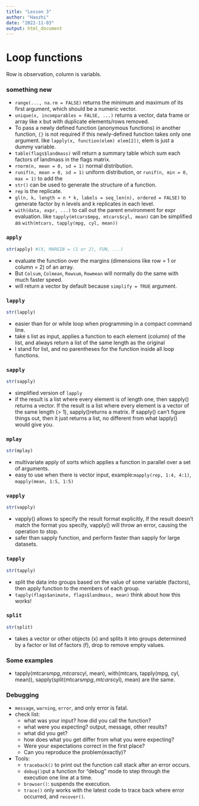 ```yaml
---
title: "Lesson 3"
author: "Haozhi"
date: "2022-11-03"
output: html_document
---
```

# Loop functions
Row is observation, column is variabls.

### something new
* `range(..., na.rm = FALSE)` returns the minimum and maximum of its first argument, which should be a numeric vector.\
* `unique(x, incomparables = FALSE, ...)` returns a vector, data frame or array like x but with duplicate elements/rows removed.\
* To pass a newly defined function (anonymous functions) in another function, `{}` is not required if this newly-defined function takes only one argument. like `lapply(x, function(elem) elem[2])`, elem is just a dummy variable.\
* `table(flags$landmass)` will return a summary table which sum each factors of landmass in the flags matrix.\
* `rnorm(n, mean = 0, sd = 1)` normal distribution.\
* `runif(n, mean = 0, sd = 1)` uniform distribution, or `runif(n, min = 0, max = 1)` to add the \
* `str()` can be used to generate the structure of a function.\
* `rep` is the replicate.
* `gl(n, k, length = n * k, labels = seq_len(n), ordered = FALSE)` to generate factor by n levels and k replicates in each level.\
* `with(data, expr, ...)` to call out the parent environment for expr evaluation. like 
`tapply(mtcars$mpg, mtcars$cyl, mean)` can be simplified as `with(mtcars, tapply(mpg, cyl, mean))`




### `apply`
```r
str(apply) #(X, MARGIN = (1 or 2), FUN, ...)
```
* evaluate the function over the margins (dimensions like row = 1 or column = 2) of an array.\
* But `Colsum`, `Colmean`, `Rowsum`, `Rowmean` will normally do the same with much faster speed.\
* will return a vector by default because `simplify = TRUE` argument.\

### `lapply`
```r
str(lapply) 
```

* easier than for or while loop when programming in a compact command line.\
* take s list as input, applies a function to each element (column) of the list, and always return a list of the same length as the original\
* l stand for list, and no parentheses for the function inside all loop functions.\

### `sapply`
```r
str(sapply)
```

* simplified version of `lapply`\
* if the result is a list where every element is of length one, then sapply() returns a vector. If the result is a list where every element is a vector of the same length (> 1), sapply()returns a matrix. If sapply() can't figure things out, then it just returns a list, no different from what lapply() would give you.\

### `mplay`
```r
str(mplay)
```
* multivariate apply of sorts which applies a function in parallel over a set of arguments.\
* easy to use when there is vector input, example:`mapply(rep, 1:4, 4:1)`, `mapply(mean, 1:5, 1:5)`

### `vapply`
```r
str(vapply)
```
* vapply() allows to specify the result format explicitly, If the result doesn't match the format you specify, vapply() will throw an error, causing the operation to stop.\
* safer than sapply function, and perform faster than sapply for large datasets.\

### `tapply`
```r
str(tapply) 
```
* split the data into groups based on the value of some variable (factors), then apply function to the members of each group.\
* `tapply(flags$animate, flags$landmass, mean)` think about how this works!\

### `split`
```r
str(split)
```
* takes a vector or other objects (x) and splits it into groups determined by a factor or list of factors (f), drop to remove empty values.\

### Some examples
* tapply(mtcars$mpg, mtcars$cyl, mean), with(mtcars, tapply(mpg, cyl, mean)), 
sapply(split(mtcars$mpg, mtcars$cyl), mean) are the same.\


### Debugging
* `message`, `warning`, `error`, and only error is fatal.\
* check list:\
  + what was your input? how did you call the function?\
  + what were you expecting? output, message, other results?\
  + what did you get?\
  + how does what you get differ from what you were expecting?\
  + Were your expectations correct in the first place?\
  + Can you reproduce the problem(exactly)?\
* Tools:\
  + `traceback()` to print out the function call stack after an error occurs.\
  + `debug()`put a function for "debug" mode to step through the execution one line at a time.\
  + `browser()`: suspends the execution.\
  + `trace()` only works with the latest code to trace back where error occurred, and `recover()`.\
  
















